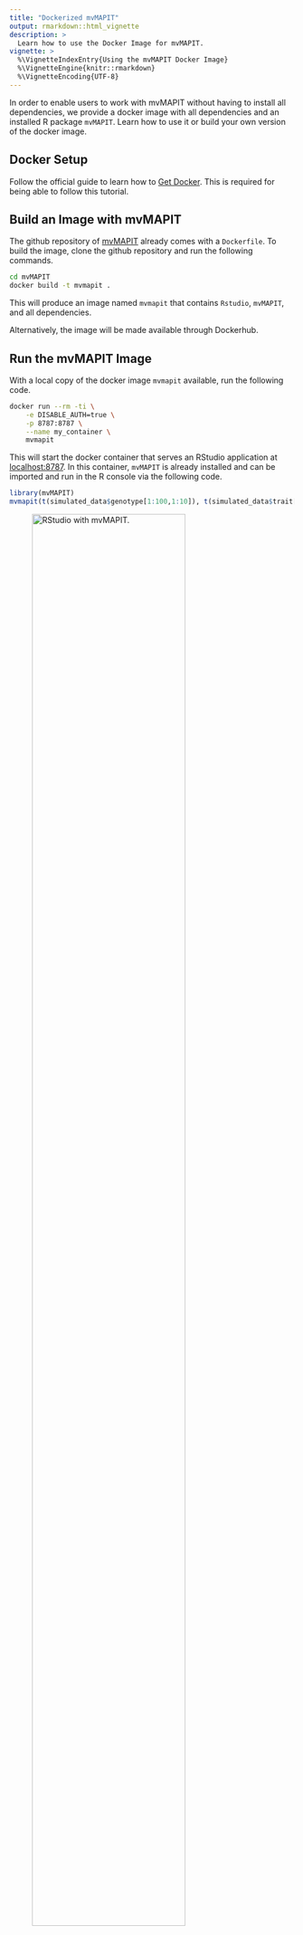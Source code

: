 ```yaml
---
title: "Dockerized mvMAPIT"
output: rmarkdown::html_vignette
description: >
  Learn how to use the Docker Image for mvMAPIT.
vignette: >
  %\VignetteIndexEntry{Using the mvMAPIT Docker Image}
  %\VignetteEngine{knitr::rmarkdown}
  %\VignetteEncoding{UTF-8}
---
```


In order to enable users to work with mvMAPIT without having to install all dependencies, we provide a docker image with
all dependencies and an installed R package `mvMAPIT`. Learn how to use it or build your own version of the docker image.

## Docker Setup

Follow the official guide to learn how to [Get Docker](https://docs.docker.com/get-docker/). This is required for being
able to follow this tutorial.

## Build an Image with mvMAPIT

The github repository of [mvMAPIT](https://github.com/lcrawlab/mvMAPIT) already comes with a `Dockerfile`. To build the
image, clone the github repository and run the following commands.

```bash
cd mvMAPIT
docker build -t mvmapit .
```

This will produce an image named `mvmapit` that contains `Rstudio`, `mvMAPIT`, and all dependencies.

Alternatively, the image will be made available through Dockerhub.

## Run the mvMAPIT Image

With a local copy of the docker image `mvmapit` available, run the following code.

```bash
docker run --rm -ti \
    -e DISABLE_AUTH=true \
    -p 8787:8787 \
    --name my_container \
    mvmapit
```

This will start the docker container that serves an RStudio application at [localhost:8787](localhost:8787). In this
container, `mvMAPIT` is already installed and can be imported and run in the R console via the following code.

```R
library(mvMAPIT)
mvmapit(t(simulated_data$genotype[1:100,1:10]), t(simulated_data$trait[1:100,]), cores = 4, logLevel = "DEBUG")
```


![RStudio with mvMAPIT.](docker-mvmapit.png){width=80%}
